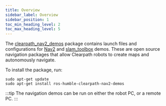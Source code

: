 ```yaml
---
title: Overview
sidebar_label: Overview
sidebar_position: 1
toc_min_heading_level: 2
toc_max_heading_level: 5
---
```


The [clearpath_nav2_demos](https://github.com/clearpathrobotics/clearpath_nav2_demos) package contains launch files and configurations
for [Nav2](https://github.com/ros-planning/navigation2) and [slam_toolbox](https://github.com/SteveMacenski/slam_toolbox) demos. These are open source
navigation packages that allow Clearpath robots to create maps and autonomously navigate.

To install the package, run:

```
sudo apt-get update
sudo apt-get install ros-humble-clearpath-nav2-demos
```

:::tip
The navigation demos can be run on either the robot PC, or a remote PC.
:::